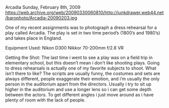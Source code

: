 Arcadia
Sunday, February 8th, 2009
https://web.archive.org/web/20090330060810/http://junkdrawer.web44.net/barophoto/Arcadia-20090203.jpg

One of my recent assignments was to photograph a dress rehearsal for a play called Arcadia. The play is set in two time period’s (1800’s and 1980’s) and takes place in England.

Equipment Used:
Nikon D300
Nikkor 70-200mm f/2.8 VR

Getting the Shot:
The last time i went to see a play was on a field trip in elementary school, but this doesn’t mean i don’t like shooting plays. Going to dress rehearsals is actually one of my favorite subjects to shoot. What isn’t there to like? The scripts are usually funny, the costumes and sets are always different, people exaggerate their emotion, and i’m usually the only person in the auditorium apart from the directors. Usually i try to sit up higher in the auditorium and use a longer lens so i can get some depth between the actors. To get different angles i just move around as i have plenty of room with the lack of people.

